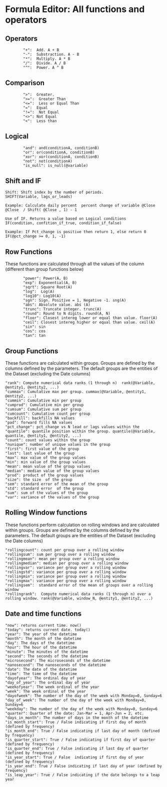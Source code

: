 # Formula Editor: All functions and operators

## Operators

            "+":  Add. A + B
            "-":  Substraction. A - B
            "*":  Multiply. A * B
            "/":  Divide. A / B
            "^":  Power. A ^ B

## Comparison 
            ">":  Greater. 
            ">=":  Greater Than
            "<=":  Less or Equal Than
            "=":  Equal
            "!=":  Not Equal
            "<>": Not Equal
            "<":  Less than

## Logical 
            "and": and(conditionA, conditionB)
            "or": or(conditionA, conditionB)
            "xor": xor(conditionA, conditionB)
            "not": not(conditionA)
            "is_null": is_null(@variable)

## Shift and IF

``` 
Shift: Shift index by the number of periods.
SHIFT(Variable, lags_or_leads)

Example: Calculate daily percent  percent change of variable @Close
@Close  / Shift( @Close , 1) - 1

Use of IF. Returns a value based on Logical conditions
IF(condition, confition_if_true, condition_if_false)

Example: If Pct_change is positive then return 1, else return 0
IF(@pct_change >= 0, 1, -1)

``` 
## Row Functions

These functions are calculated through all the values of the column (different than group functions below)

            "power": Power(A, B)
            "exp": Exponential(A, B)
            "sqrt": Square Root(A)
            "log":  Log(A)
            "log10": Log10(A)
            "sgn": Sign. Positive = 1, Negative -1. sng(A)
            "abs": Absolute value. abs (A)
            "trunc": Truncate integer. trunc(A)
            "round": Round to N digits. round(A, N)
            "floor": Closest intereg lower or equal than value. floor(A)
            "ceil": Closest intereg higher or equal than value. ceil(A)
            "sin": sin
            "cos": cos
            "tan": tan

## Group Functions

These functions are calculated within groups. Groups are defined by the columns defined by the parameters. The default groups are the entities of the Dataset (excluding the Date columns)

    "rank": Compute numerical data ranks (1 through n)  rank(@Variable, @entity1, @entity2, ...)
    "cummax": Cumulative max per group. cummax(@Variable, @entity1, @entity2, ...)
    "cummin": Cumulative min per group
    "cumprod": Cumulative min per group
    "cumsum": Cumulative sum per group
    "cumcount": Cumulative count per group
    "backfill": backfills NA values
    "pad": forward fills NA values
    "pct_change": pct_change vs N lead or lags values within the 
    "quantile": quantile position within the group. quantile(@Variable, quantile, @entity1, @entity2, ...)
    "count": count values within the group
    "nunique": number of unique values in the group
    "first": first value of the group 
    "last": last value of the group
    "max": max value of the group values
    "min": min value of the group values
    "mean": mean value of the group values
    "median": median value of the group values
    "prod": product of the group values
    "size": the size  of the group
    "sem": standard error of the mean of the group
    "std": standard error  of the group
    "sum": sum of the values of the group
    "var": variance of the values of the group

## Rolling Window functions
These functions perform calculation on rolling windows and are calculated within groups. Groups are defined by the columns defined by the parameters. The default groups are the entities of the Dataset (excluding the Date columns)

    "rollingcount": count per group over a rolling window
    "rollingsum": sum per group over a rolling window
    "rollingmean": mean per group over a rolling window 
    "rollingmedian": median per group over a rolling window
    "rollingvar": variance per group over a rolling window
    "rollingstd": variance per group over a rolling window
    "rollingmin": variance per group over a rolling window
    "rollingmax": variance per group over a rolling window
    "rollingsem":  standard error of the mean of groups over a rolling window
    "rollingrank":  Compute numerical data ranks (1 through n) over a rolling window. rank(@Variable, window_N, @entity1, @entity2, ...)

## Date and time functions
    "now": returns current time. now()
    "today": returns current date. today()
    "year": The year of the datetime
    "month": The month of the datetime
    "day": The days of the datetime
    "hour": The hour of the datetime
    "minute": The minutes of the datetime
    "second": The seconds of the datetime
    "microsecond": The microseconds of the datetime
    "nanosecond": The nanoseconds of the datetime
    "date": The date of the datetime
    "time": The time of the datetime
    "dayofyear": The ordinal day of year
    "day_of_year": The ordinal day of year
    "weekofyear": The week ordinal of the year
    "week": The week ordinal of the year
    "dayofweek": The number of the day of the week with Monday=0, Sunday=6
    "day_of_week": The number of the day of the week with Monday=0, Sunday=6
    "weekday": The number of the day of the week with Monday=0, Sunday=6
    "quarter": Quarter of the date: Jan-Mar = 1, Apr-Jun = 2, etc.
    "days_in_month": The number of days in the month of the datetime
    "is_month_start": True / False indicating if first day of month (defined by frequency)
    "is_month_end": True / False indicating if last day of month (defined by frequency)
    "is_quarter_start": True / False indicating if first day of quarter (defined by frequency)
    "is_quarter_end": True / False indicating if last day of quarter (defined by frequency)
    "is_year_start": True / False  indicating if first day of year (defined by frequency)
    "is_year_end": True / False indicating if last day of year (defined by frequency)
    "is_leap_year": True / False indicating if the date belongs to a leap year

